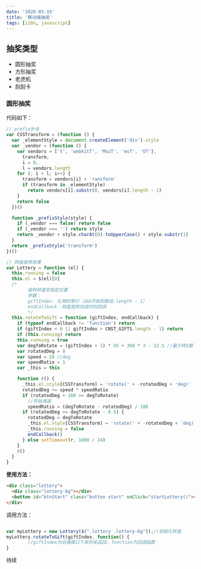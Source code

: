 ```yaml
---
date: '2020-03-19'
title: '移动端抽奖'
tags: [i18n, javascript]
---
```


## 抽奖类型

- 圆形抽奖
- 方形抽奖
- 老虎机
- 刮刮卡

### 圆形抽奖

代码如下：

```javascript
// prefix补全
var CSSTransform = (function () {
  var _elementStyle = document.createElement('div').style
  var _vendor = (function () {
    var vendors = ['t', 'webkitT', 'MozT', 'msT', 'OT'],
      transform,
      i = 0,
      l = vendors.length
    for (; i < l; i++) {
      transform = vendors[i] + 'ransform'
      if (transform in _elementStyle)
        return vendors[i].substr(0, vendors[i].length - 1)
    }
    return false
  })()

  function _prefixStyle(style) {
    if (_vendor === false) return false
    if (_vendor === '') return style
    return _vendor + style.charAt(0).toUpperCase() + style.substr(1)
  }
  return _prefixStyle('transform')
})()

// 转盘旋转效果
var Lottery = function (el) {
  this.running = false
  this.el = $(el)[0]
  /*
	    旋转转盘至指定位置
	    参数：
	    giftIndex: 礼物的索引（从0开始到数组.length - 1）
	    endCallback：转盘旋转完成时的回调
	    */
  this.rotateToGift = function (giftIndex, endCallback) {
    if (typeof endCallback != 'function') return
    if (giftIndex < 0 || giftIndex > CNST_GIFTS.length - 1) return
    if (this.running) return
    this.running = true
    var degToRotate = (giftIndex + 1) * 45 + 360 * 3 - 22.5 //最少转3圈
    var rotatedDeg = 0
    var speed = 20 //deg
    var speedRatio = 1
    var _this = this

    function r() {
      _this.el.style[CSSTransform] = 'rotate(' + -rotatedDeg + 'deg)'
      rotatedDeg += speed * speedRatio
      if (rotatedDeg + 180 >= degToRotate)
        //开始减速
        speedRatio = (degToRotate - rotatedDeg) / 180
      if (rotatedDeg >= degToRotate - 0.5) {
        rotatedDeg = degToRotate
        _this.el.style[CSSTransform] = 'rotate(' + -rotatedDeg + 'deg)'
        _this.running = false
        endCallback()
      } else setTimeout(r, 1000 / 24)
    }
    r()
  }
}
```

**使用方法：**

```html
<div class="lottery">
  <div class="lottery-bg"></div>
  <button id="btnStart" class="button start" onClick="startLottery()"></button>
</div>
```

调用方法：

```javascript

var myLottery = new Lottery($(".lottery .lottery-bg"));//初始化转盘
myLottery.rotateToGift(giftIndex, function() {
	    //giftIndex为后端接口下发的奖品ID，function为回调函数
}
```

待续
